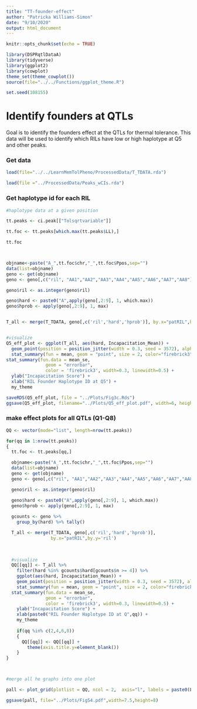 ```yaml
---
title: "TT-founder-effect"
author: "Patricka Williams-Simon"
date: "9/10/2020"
output: html_document
---
```


```r

knitr::opts_chunk$set(echo = TRUE)

library(DSPRqtlDataA)
library(tidyverse)
library(ggplot2)
library(cowplot)
theme_set(theme_cowplot())
source(file="../../Functions/ggplot_theme.R")

set.seed(108155)
```
# Identify founders at QTLs 

Goal is to identify the founders effect at the QTLs for thermal tolerance. This data will be used to identify which RILs have low or high haplotype at Q5 and other peaks.


### Get data


```r

load(file="../../LearnMemTolPheno/ProcessedData/T_TDATA.rda")

load(file ="../ProcessedData/Peaks_wCIs.rda")

```

### Get haplotype id for each RIL

```r
#haplotype data at a given position

tt.peaks <- ci.peak[["Tolsqrtvariable"]]

tt.foc <- tt.peaks[which.max(tt.peaks$LL),]

tt.foc



objname<-paste("A_",tt.foc$chr,"_",tt.foc$Ppos,sep="")
data(list=objname)
geno <- get(objname)
geno <- geno[,c("ril", "AA1","AA2","AA3","AA4","AA5","AA6","AA7","AA8")]

geno$ril <- as.integer(geno$ril)

geno$hard <- paste0("A",apply(geno[,2:9], 1, which.max))
geno$hprob <- apply(geno[,2:9], 1, max)


T_all <- merge(T_TDATA, geno[,c('ril','hard','hprob')], by.x="patRIL",by.y='ril')


#visualize
Q5_eff_plot <- ggplot(T_all, aes(hard, Incapacitation_Mean)) +
  geom_point(position = position_jitter(width = 0.3, seed = 3572), alpha = 1/4) +
  stat_summary(fun = mean, geom = "point", size = 2, color="firebrick3", alpha=0.8) + 
stat_summary(fun.data = mean_se, 
               geom = "errorbar", 
               color = 'firebrick3', width=0.3, linewidth=0.5) +
  ylab("Incapacitation Score") +
  xlab("RIL Founder Haplotype ID at Q5") +
  my_theme

saveRDS(Q5_eff_plot, file = "../Plots/Fig3c.Rds")
ggsave(Q5_eff_plot, filename="../Plots/Q5_eff_plot.pdf", width=6, height=6)


```

### make effect plots for all QTLs (Q1-Q8)

```r

QQ <- vector(mode="list", length=nrow(tt.peaks))

for(qq in 1:nrow(tt.peaks))
{
  tt.foc <- tt.peaks[qq,]

  objname<-paste("A_",tt.foc$chr,"_",tt.foc$Ppos,sep="")
  data(list=objname)
  geno <- get(objname)
  geno <- geno[,c("ril", "AA1","AA2","AA3","AA4","AA5","AA6","AA7","AA8")]

  geno$ril <- as.integer(geno$ril)

  geno$hard <- paste0("A",apply(geno[,2:9], 1, which.max))
  geno$hprob <- apply(geno[,2:9], 1, max)
  
  gcounts <- geno %>%
    group_by(hard) %>% tally()

  T_all <- merge(T_TDATA, geno[,c('ril','hard','hprob')],
                 by.x="patRIL",by.y='ril')
  
  

  #visualize
  QQ[[qq]] <- T_all %>%
    filter(hard %in% gcounts$hard[gcounts$n >= 4]) %>%
    ggplot(aes(hard, Incapacitation_Mean)) +
    geom_point(position = position_jitter(width = 0.3, seed = 3572), alpha = 1/4) +
    stat_summary(fun = mean, geom = "point", size = 2, color="firebrick3", alpha=0.8) + 
  stat_summary(fun.data = mean_se, 
               geom = "errorbar", 
               color = 'firebrick3', width=0.3, linewidth=0.5) +
    ylab("Incapacitation Score") +
    xlab(paste0("RIL Founder Haplotype ID at Q",qq)) +
    my_theme
    
    if(qq %in% c(2,4,6,8))
    {
      QQ[[qq]] <- QQ[[qq]] +
        theme(axis.title.y=element_blank())
    }
}



#merge all he graphs into one plot

pall <- plot_grid(plotlist = QQ, ncol = 2,  axis="l", labels = paste0(LETTERS[1:8],"."), label_size = 10, hjust = -0.2, vjust = 1)

ggsave(pall, file="../Plots/FigS4.pdf",width=7.5,height=8)



```

